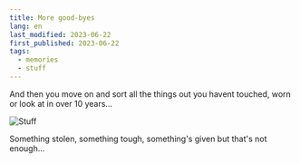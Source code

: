 ```yaml
---
title: More good-byes
lang: en
last_modified: 2023-06-22
first_published: 2023-06-22
tags:
  - memories
  - stuff
---
```


And then you move on and sort all the things out you havent touched, worn or look at in over 10 years...

![Stuff](./stuff.jpg)

Something stolen, something tough, something's given but that's not enough...

